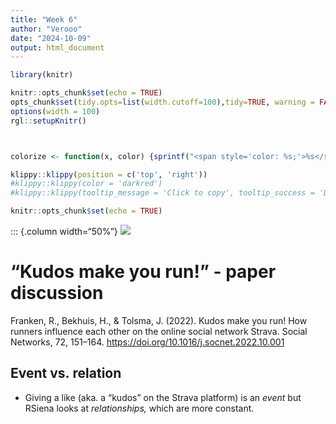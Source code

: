 ```yaml
---
title: "Week 6"
author: "Verooo"
date: "2024-10-09"
output: html_document
---
```


```r
library(knitr)

knitr::opts_chunk$set(echo = TRUE)
opts_chunk$set(tidy.opts=list(width.cutoff=100),tidy=TRUE, warning = FALSE, message = FALSE,comment = "#>", cache=TRUE, class.source=c("test"), class.output=c("test2"))
options(width = 100)
rgl::setupKnitr()



colorize <- function(x, color) {sprintf("<span style='color: %s;'>%s</span>", color, x) }

```

```r
klippy::klippy(position = c('top', 'right'))
#klippy::klippy(color = 'darkred')
#klippy::klippy(tooltip_message = 'Click to copy', tooltip_success = 'Done')
```

```r
knitr::opts_chunk$set(echo = TRUE)
```

::: {.column width="50%"} ![](images/krill-yourself.jpg)

# "Kudos make you run!" - paper discussion

Franken, R., Bekhuis, H., & Tolsma, J. (2022). Kudos make you run! How runners influence each other on the online social network Strava. Social Networks, 72, 151–164. <https://doi.org/10.1016/j.socnet.2022.10.001>

## Event vs. relation 

-   Giving a like (aka. a "kudos" on the Strava platform) is an *event* but RSiena looks at *relationships,* which are more constant.

```r

```
